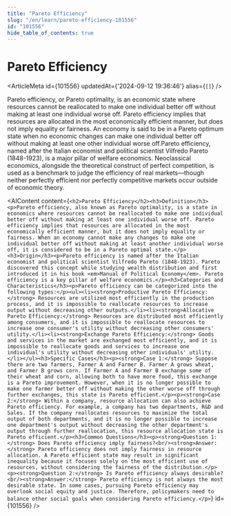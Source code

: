 ```yaml
---
title: "Pareto Efficiency"
slug: "/en/learn/pareto-efficiency-101556"
id: "101556"
hide_table_of_contents: true
---
```



# Pareto Efficiency

<ArticleMeta id={101556} updatedAt={'2024-09-12 19:36:46'} alias={`[]`} />
<div className='border-solid border-b border-t-0 my-4 border-[var(--ifm-color-gray-300)]' />

Pareto efficiency, or Pareto optimality, is an economic state where resources cannot be reallocated to make one individual better off without making at least one individual worse off. Pareto efficiency implies that resources are allocated in the most economically efficient manner, but does not imply equality or fairness. An economy is said to be in a Pareto optimum state when no economic changes can make one individual better off without making at least one other individual worse off.Pareto efficiency, named after the Italian economist and political scientist Vilfredo Pareto (1848-1923), is a major pillar of welfare economics. Neoclassical economics, alongside the theoretical construct of perfect competition, is used as a benchmark to judge the efficiency of real markets—though neither perfectly efficient nor perfectly competitive markets occur outside of economic theory.

<AIContent content={`<h2>Pareto Efficiency</h2><h3>Definition</h3><p>Pareto efficiency, also known as Pareto optimality, is a state in economics where resources cannot be reallocated to make one individual better off without making at least one individual worse off. Pareto efficiency implies that resources are allocated in the most economically efficient manner, but it does not imply equality or fairness. When an economy cannot make any changes to make one individual better off without making at least another individual worse off, it is considered to be in a Pareto optimal state.</p><h3>Origin</h3><p>Pareto efficiency is named after the Italian economist and political scientist Vilfredo Pareto (1848-1923). Pareto discovered this concept while studying wealth distribution and first introduced it in his book <em>Manual of Political Economy</em>. Pareto efficiency is a key pillar of welfare economics.</p><h3>Categories and Characteristics</h3><p>Pareto efficiency can be categorized into the following types:</p><ul><li><strong>Productive Pareto Efficiency:</strong> Resources are utilized most efficiently in the production process, and it is impossible to reallocate resources to increase output without decreasing other outputs.</li><li><strong>Allocative Pareto Efficiency:</strong> Resources are distributed most efficiently among consumers, and it is impossible to reallocate resources to increase one consumer's utility without decreasing other consumers' utility.</li><li><strong>Exchange Pareto Efficiency:</strong> Goods and services in the market are exchanged most efficiently, and it is impossible to reallocate goods and services to increase one individual's utility without decreasing other individuals' utility.</li></ul><h3>Specific Cases</h3><p><strong>Case 1:</strong> Suppose there are two farmers, Farmer A and Farmer B. Farmer A grows wheat, and Farmer B grows corn. If Farmer A and Farmer B exchange some of their wheat and corn, allowing both to have more food, this exchange is a Pareto improvement. However, when it is no longer possible to make one farmer better off without making the other worse off through further exchanges, this state is Pareto efficient.</p><p><strong>Case 2:</strong> Within a company, resource allocation can also achieve Pareto efficiency. For example, a company has two departments, R&D and Sales. If the company reallocates resources to maximize the total output of both departments, and it is no longer possible to increase one department's output without decreasing the other department's output through further reallocation, this resource allocation state is Pareto efficient.</p><h3>Common Questions</h3><p><strong>Question 1:</strong> Does Pareto efficiency imply fairness?<br/><strong>Answer:</strong> Pareto efficiency does not imply fairness in resource allocation. A Pareto efficient state may result in significant inequality because it focuses solely on the most efficient use of resources, without considering the fairness of the distribution.</p><p><strong>Question 2:</strong> Is Pareto efficiency always desirable?<br/><strong>Answer:</strong> Pareto efficiency is not always the most desirable state. In some cases, pursuing Pareto efficiency may overlook social equity and justice. Therefore, policymakers need to balance other social goals when considering Pareto efficiency.</p>`} id={101556} />
